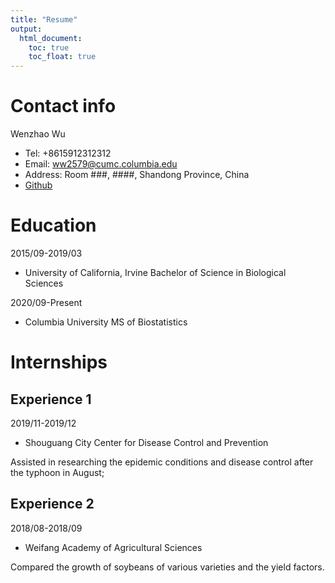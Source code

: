 ```yaml
---
title: "Resume"
output: 
  html_document:
    toc: true
    toc_float: true
---
```


# Contact info

Wenzhao Wu

* Tel: +8615912312312
* Email: <ww2579@cumc.columbia.edu>
* Address: Room ###, ####, Shandong Province, China
* [Github](https://github.com/wwzoey/)

# Education

2015/09-2019/03 

* University of California, Irvine
   Bachelor of Science in Biological Sciences

2020/09-Present

* Columbia University
   MS of Biostatistics
  
  
# Internships

## Experience 1

2019/11-2019/12   

* Shouguang City Center for Disease Control and Prevention

Assisted in researching the epidemic conditions and disease control after the typhoon in August;

## Experience 2

2018/08-2018/09   

* Weifang Academy of Agricultural Sciences

Compared the growth of soybeans of various varieties and the yield factors.
  
